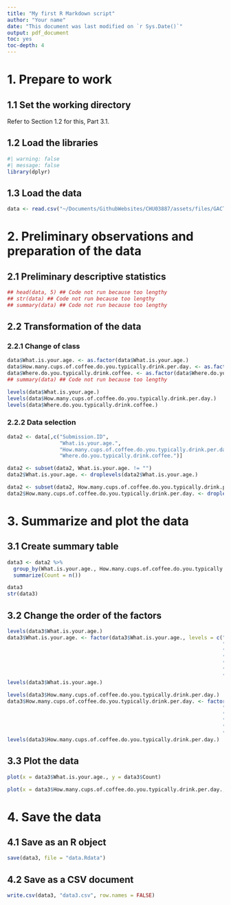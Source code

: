 ```yaml
---
title: "My first R Markdown script"
author: "Your name"
date: "This document was last modified on `r Sys.Date()`"
output: pdf_document
toc: yes
toc-depth: 4
---
```


# 1. Prepare to work

## 1.1 Set the working directory

Refer to Section 1.2 for this, Part 3.1.

## 1.2 Load the libraries

```r
#| warning: false
#| message: false
library(dplyr)
```

## 1.3 Load the data

```r
data <- read.csv("~/Documents/GithubWebsites/CHU03887/assets/files/GACTT_RESULTS_ANONYMIZED_v2.csv", header=TRUE)
```

# 2. Preliminary observations and preparation of the data

## 2.1 Preliminary descriptive statistics

```r
## head(data, 5) ## Code not run because too lengthy
## str(data) ## Code not run because too lengthy
## summary(data) ## Code not run because too lengthy
```

## 2.2 Transformation of the data

### 2.2.1 Change of class

```r
data$What.is.your.age. <- as.factor(data$What.is.your.age.)
data$How.many.cups.of.coffee.do.you.typically.drink.per.day. <- as.factor(data$How.many.cups.of.coffee.do.you.typically.drink.per.day.)
data$Where.do.you.typically.drink.coffee. <- as.factor(data$Where.do.you.typically.drink.coffee.)
## summary(data) ## Code not run because too lengthy
```

```r
levels(data$What.is.your.age.)
levels(data$How.many.cups.of.coffee.do.you.typically.drink.per.day.)
levels(data$Where.do.you.typically.drink.coffee.)
```

### 2.2.2 Data selection

```r
data2 <- data[,c("Submission.ID",
                 "What.is.your.age.",
                 "How.many.cups.of.coffee.do.you.typically.drink.per.day.",
                 "Where.do.you.typically.drink.coffee.")] 
```

```r
data2 <- subset(data2, What.is.your.age. != "")
data2$What.is.your.age. <- droplevels(data2$What.is.your.age.)

data2 <- subset(data2, How.many.cups.of.coffee.do.you.typically.drink.per.day. != "")
data2$How.many.cups.of.coffee.do.you.typically.drink.per.day. <- droplevels(data2$How.many.cups.of.coffee.do.you.typically.drink.per.day.)
```

# 3. Summarize and plot the data

## 3.1 Create summary table

```r
data3 <- data2 %>% 
  group_by(What.is.your.age., How.many.cups.of.coffee.do.you.typically.drink.per.day.) %>% 
  summarize(Count = n())

data3
str(data3)
```

## 3.2 Change the order of the factors

```r
levels(data3$What.is.your.age.)
data3$What.is.your.age. <- factor(data3$What.is.your.age., levels = c("<18 years old",
                                                                      "18-24 years old",
                                                                      "25-34 years old",
                                                                      "35-44 years old",
                                                                      "45-54 years old",
                                                                      "55-64 years old",
                                                                      ">65 years old"))
levels(data3$What.is.your.age.)

levels(data3$How.many.cups.of.coffee.do.you.typically.drink.per.day.)
data3$How.many.cups.of.coffee.do.you.typically.drink.per.day. <- factor(data3$How.many.cups.of.coffee.do.you.typically.drink.per.day., levels = c("Less than 1",
                                                                      "1",
                                                                      "2",
                                                                      "3",
                                                                      "4",
                                                                      "More than 4"))
levels(data3$How.many.cups.of.coffee.do.you.typically.drink.per.day.)
```

## 3.3 Plot the data

```r
plot(x = data3$What.is.your.age., y = data3$Count)

```

```r
plot(x = data3$How.many.cups.of.coffee.do.you.typically.drink.per.day., y = data3$Count)
```

# 4. Save the data

## 4.1 Save as an R object

```r
save(data3, file = "data.Rdata")
```

## 4.2 Save as a CSV document

```r
write.csv(data3, "data3.csv", row.names = FALSE)
```
